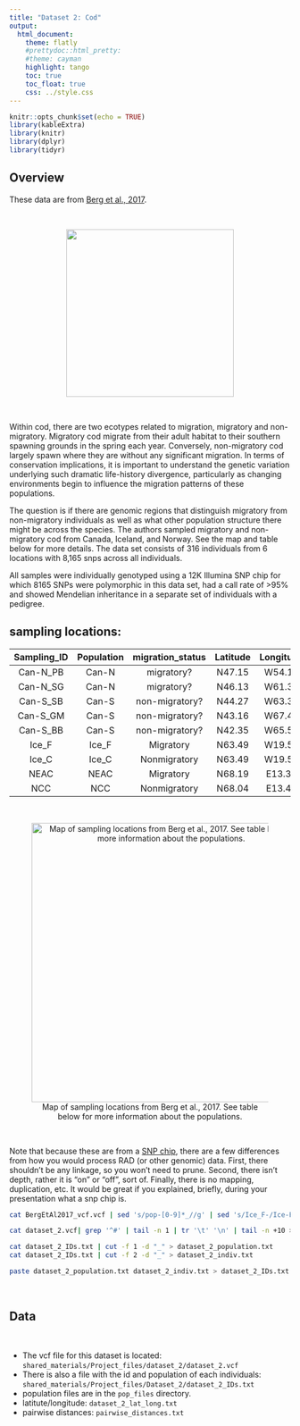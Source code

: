 ```yaml
---
title: "Dataset 2: Cod"
output:
  html_document:
    theme: flatly
    #prettydoc::html_pretty:
    #theme: cayman
    highlight: tango
    toc: true
    toc_float: true
    css: ../style.css
---
```


```r
knitr::opts_chunk$set(echo = TRUE)
library(kableExtra)
library(knitr)
library(dplyr)
library(tidyr)  
```


## Overview


These data are from [Berg et al., 2017](http://dx.doi.org/10.1038/hdy.2017.54).

<br>

<center>
![](images/Atlantic_cod.png){width=300px}
</center>

<br>

Within cod, there are two ecotypes related to migration, migratory and non-migratory. Migratory cod migrate from their adult habitat to their southern spawning grounds in the spring each year. Conversely, non-migratory cod largely spawn where they are without any significant migration. In terms of conservation implications, it is important to understand the genetic variation underlying such dramatic life-history divergence, particularly as changing environments begin to influence the migration patterns of these populations.  

The question is if there are genomic regions that distinguish migratory from non-migratory individuals as well as what other population structure there might be across the species. The authors sampled migratory and non-migratory cod from Canada, Iceland, and Norway. See the map and table below for more details. The data set consists of 316 individuals from 6 locations with 8,165 snps across all individuals.

All samples were individually genotyped using a 12K Illumina SNP chip for which 8165 SNPs were polymorphic in this data set, had a call rate of >95% and showed Mendelian inheritance in a separate set of individuals with a pedigree.


## sampling locations:

|Sampling_ID| Population| migration_status| Latitude| Longitude|
|:---:|:---:|:---:|:---:|:---:|
|Can-N_PB |Can-N |migratory?     |N47.15 |W54.15|
|Can-N_SG |Can-N |migratory?     |N46.13 |W61.39| 
|Can-S_SB |Can-S |non-migratory? |N44.27 |W63.36|
|Can-S_GM |Can-S |non-migratory? |N43.16 |W67.46|
|Can-S_BB |Can-S |non-migratory? |N42.35 |W65.50|
|Ice_F    |Ice_F |Migratory      |N63.49 |W19.59|
|Ice_C    |Ice_C |Nonmigratory   |N63.49 |W19.59|
|NEAC     |NEAC  |Migratory      |N68.19 |E13.30|
|NCC      |NCC   |Nonmigratory   |N68.04 |E13.41|

<br>

<center>
![Map of sampling locations from Berg et al., 2017. See table below for more information about the populations.](images/cod_map.png){width=500px}
</center>

<br>

Note that because these are from a [SNP chip](https://en.wikipedia.org/wiki/SNP_array), there are a few differences from how you would process RAD (or other genomic) data. First, there shouldn't be any linkage, so you won't need to prune. Second, there isn't depth, rather it is "on" or "off", sort of. Finally, there is no mapping, duplication, etc. It would be great if you explained, briefly, during your presentation what a snp chip is. 


```bash

cat BergEtAl2017_vcf.vcf | sed 's/pop-[0-9]*_//g' | sed 's/Ice_F-/Ice-F_/g' | sed 's/Ice_C-/Ice-C_/g' | sed 's/NEAC-/NEAC_/g'  | sed 's/NCC-/NCC_/g' > dataset_2.vcf

cat dataset_2.vcf| grep '^#' | tail -n 1 | tr '\t' '\n' | tail -n +10 > dataset_2_IDs.txt

cat dataset_2_IDs.txt | cut -f 1 -d "_" > dataset_2_population.txt
cat dataset_2_IDs.txt | cut -f 2 -d "_" > dataset_2_indiv.txt

paste dataset_2_population.txt dataset_2_indiv.txt > dataset_2_IDs.txt

```


<br>

## Data

<br>

- The vcf file for this dataset is located: `shared_materials/Project_files/dataset_2/dataset_2.vcf`
- There is also a file with the id and population of each individuals: `shared_materials/Project_files/Dataset_2/dataset_2_IDs.txt`
- population files are in the `pop_files` directory.
- latitute/longitude: `dataset_2_lat_long.txt`
- pairwise distances: `pairwise_distances.txt`







